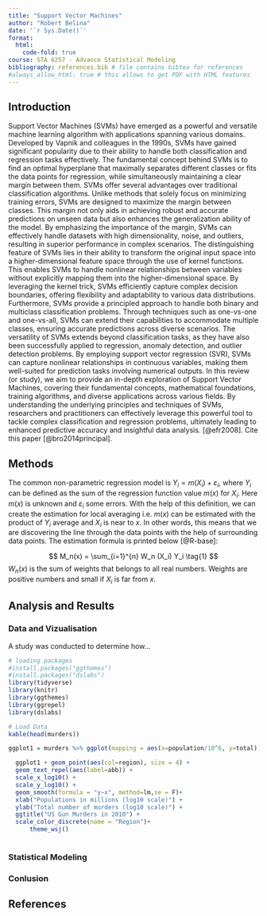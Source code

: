 ```yaml
---
title: "Support Vector Machines"
author: "Robert Belina"
date: '`r Sys.Date()`'
format:
  html:
    code-fold: true
course: STA 6257 - Advance Statistical Modeling
bibliography: references.bib # file contains bibtex for references
#always_allow_html: true # this allows to get PDF with HTML features
---
```


## Introduction
Support Vector Machines (SVMs) have emerged as a powerful and versatile machine learning algorithm with applications spanning various domains. Developed by Vapnik and colleagues in the 1990s, SVMs have gained significant popularity due to their ability to handle both classification and regression tasks effectively. The fundamental concept behind SVMs is to find an optimal hyperplane that maximally separates different classes or fits the data points for regression, while simultaneously maintaining a clear margin between them. SVMs offer several advantages over traditional classification algorithms. Unlike methods that solely focus on minimizing training errors, SVMs are designed to maximize the margin between classes. This margin not only aids in achieving robust and accurate predictions on unseen data but also enhances the generalization ability of the model. By emphasizing the importance of the margin, SVMs can effectively handle datasets with high dimensionality, noise, and outliers, resulting in superior performance in complex scenarios. The distinguishing feature of SVMs lies in their ability to transform the original input space into a higher-dimensional feature space through the use of kernel functions. This enables SVMs to handle nonlinear relationships between variables without explicitly mapping them into the higher-dimensional space. By leveraging the kernel trick, SVMs efficiently capture complex decision boundaries, offering flexibility and adaptability to various data distributions. Furthermore, SVMs provide a principled approach to handle both binary and multiclass classification problems. Through techniques such as one-vs-one and one-vs-all, SVMs can extend their capabilities to accommodate multiple classes, ensuring accurate predictions across diverse scenarios. The versatility of SVMs extends beyond classification tasks, as they have also been successfully applied to regression, anomaly detection, and outlier detection problems. By employing support vector regression (SVR), SVMs can capture nonlinear relationships in continuous variables, making them well-suited for prediction tasks involving numerical outputs. In this review (or study), we aim to provide an in-depth exploration of Support Vector Machines, covering their fundamental concepts, mathematical foundations, training algorithms, and diverse applications across various fields. By understanding the underlying principles and techniques of SVMs, researchers and practitioners can effectively leverage this powerful tool to tackle complex classification and regression problems, ultimately leading to enhanced predictive accuracy and insightful data analysis. [@efr2008]. Cite this paper [@bro2014principal].


## Methods


The common non-parametric regression model is $Y_i = m(X_i) + \varepsilon_i$, where
$Y_i$ can be defined as the sum of the regression function value $m(x)$ for $X_i$.
Here $m(x)$ is unknown and $\varepsilon_i$ some errors. With the help of this definition, we can create the estimation for
local averaging i.e. $m(x)$ can be estimated with the product of $Y_i$ average
and $X_i$ is near to $x$. In other words, this means that we are discovering
the line through the data points with the help of surrounding data points.
The estimation formula is printed below [@R-base]:

$$
M_n(x) = \sum_{i=1}^{n} W_n (X_i) Y_i  \tag{1}
$$
$W_n(x)$ is the sum of weights that belongs to all real numbers. Weights
are positive numbers and small if $X_i$ is far from $x$.

## Analysis and Results
### Data and Vizualisation
A study was conducted to determine how...

```r
# loading packages
#install.packages("ggthemes")
#install.packages("dslabs")
library(tidyverse)
library(knitr)
library(ggthemes)
library(ggrepel)
library(dslabs)
```


```r
# Load Data
kable(head(murders))

ggplot1 = murders %>% ggplot(mapping = aes(x=population/10^6, y=total)) 

  ggplot1 + geom_point(aes(col=region), size = 4) +
  geom_text_repel(aes(label=abb)) +
  scale_x_log10() +
  scale_y_log10() +
  geom_smooth(formula = "y~x", method=lm,se = F)+
  xlab("Populations in millions (log10 scale)") + 
  ylab("Total number of murders (log10 scale)") +
  ggtitle("US Gun Murders in 2010") +
  scale_color_discrete(name = "Region")+
      theme_wsj()
  

```

### Statistical Modeling

### Conlusion

## References

